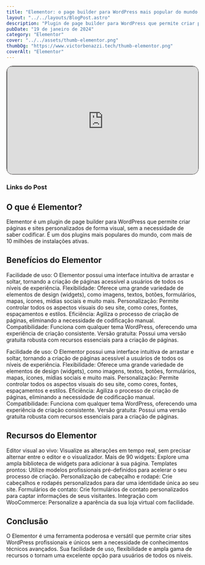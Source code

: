 ```yaml
---
title: "Elementor: o page builder para WordPress mais popular do mundo!"
layout: "../../layouts/BlogPost.astro"
description: "Plugin de page builder para WordPress que permite criar páginas e sites personalizados de forma visual, sem a necessidade de saber codificar."
pubDate: "19 de janeiro de 2024"
category: "Elementor"
cover: "../../assets/thumb-elementor.png"
thumbOg: "https://www.victorbenazzi.tech/thumb-elementor.png"
coverAlt: "Elementor"
---
```



<div style="position: relative; padding-bottom: 56.25%; height: 0; overflow: hidden; border-radius:16px; border: 1px solid #292524;">
  <iframe  src="https://www.youtube.com/embed/-CpQS8DI5qU?si=_hO9znRBO9a2VkKE" title="YouTube video player" allow="accelerometer; autoplay; clipboard-write; encrypted-media; gyroscope; picture-in-picture; web-share"  style="position: absolute; top:0; left: 0; width: 100%; height: 100%;"  allowfullscreen></iframe>
</div>




### Links do Post
<MainLink link="https://www.elementor.com" label="Site oficial do elementor"/>


## O que é Elementor?

Elementor é um plugin de page builder para WordPress que permite criar páginas e sites personalizados de forma visual, sem a necessidade de saber codificar. É um dos plugins mais populares do mundo, com mais de 10 milhões de instalações ativas.

## Benefícios do Elementor

Facilidade de uso: O Elementor possui uma interface intuitiva de arrastar e soltar, tornando a criação de páginas acessível a usuários de todos os níveis de experiência.
Flexibilidade: Oferece uma grande variedade de elementos de design (widgets), como imagens, textos, botões, formulários, mapas, ícones, mídias sociais e muito mais.
Personalização: Permite controlar todos os aspectos visuais do seu site, como cores, fontes, espaçamentos e estilos.
Eficiência: Agiliza o processo de criação de páginas, eliminando a necessidade de codificação manual.
Compatibilidade: Funciona com qualquer tema WordPress, oferecendo uma experiência de criação consistente.
Versão gratuita: Possui uma versão gratuita robusta com recursos essenciais para a criação de páginas.

Facilidade de uso: O Elementor possui uma interface intuitiva de arrastar e soltar, tornando a criação de páginas acessível a usuários de todos os níveis de experiência.
Flexibilidade: Oferece uma grande variedade de elementos de design (widgets), como imagens, textos, botões, formulários, mapas, ícones, mídias sociais e muito mais.
Personalização: Permite controlar todos os aspectos visuais do seu site, como cores, fontes, espaçamentos e estilos.
Eficiência: Agiliza o processo de criação de páginas, eliminando a necessidade de codificação manual.
Compatibilidade: Funciona com qualquer tema WordPress, oferecendo uma experiência de criação consistente.
Versão gratuita: Possui uma versão gratuita robusta com recursos essenciais para a criação de páginas.

## Recursos do Elementor

Editor visual ao vivo: Visualize as alterações em tempo real, sem precisar alternar entre o editor e o visualizador.
Mais de 90 widgets: Explore uma ampla biblioteca de widgets para adicionar à sua página.
Templates prontos: Utilize modelos profissionais pré-definidos para acelerar o seu processo de criação.
Personalização de cabeçalho e rodapé: Crie cabeçalhos e rodapés personalizados para dar uma identidade única ao seu site.
Formulários de contato: Crie formulários de contato personalizados para captar informações de seus visitantes.
Integração com WooCommerce: Personalize a aparência da sua loja virtual com facilidade.

## Conclusão

O Elementor é uma ferramenta poderosa e versátil que permite criar sites WordPress profissionais e únicos sem a necessidade de conhecimentos técnicos avançados. Sua facilidade de uso, flexibilidade e ampla gama de recursos o tornam uma excelente opção para usuários de todos os níveis.
